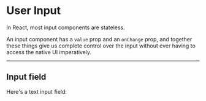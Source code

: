 
# User Input

In React, most input components are stateless.

An input component has a `value` prop and an `onChange` prop, and together these things give us complete control over the input without ever having to access the native UI imperatively.

---

## Input field

Here's a text input field:

<Example code={userInput} />
